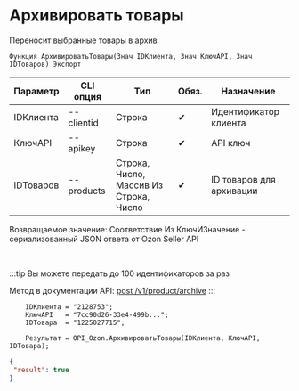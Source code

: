 ﻿---
sidebar_position: 12
---


# Архивировать товары
 Переносит выбранные товары в архив



`Функция АрхивироватьТовары(Знач IDКлиента, Знач КлючAPI, Знач IDТоваров) Экспорт`

  | Параметр | CLI опция | Тип | Обяз. | Назначение |
  |-|-|-|-|-|
  | IDКлиента | --clientid | Строка | &#x2714; | Идентификатор клиента |
  | КлючAPI | --apikey | Строка | &#x2714; | API ключ |
  | IDТоваров | --products | Строка, Число, Массив Из Строка, Число | &#x2714; | ID товаров для архивации |

  
  Возвращаемое значение:   Соответствие Из КлючИЗначение - сериализованный JSON ответа от Ozon Seller API

<br/>

:::tip
Вы можете передать до 100 идентификаторов за раз

 Метод в документации API: [post /v1/product/archive](https://docs.ozon.ru/api/seller/#operation/ProductAPI_ProductArchive)
:::
<br/>


```bsl title="Пример кода"
    IDКлиента = "2128753";
    КлючAPI   = "7cc90d26-33e4-499b...";
    IDТовара  = "1225027715";

    Результат = OPI_Ozon.АрхивироватьТовары(IDКлиента, КлючAPI, IDТовара);
```
    



```json title="Результат"
{
 "result": true
}
```
